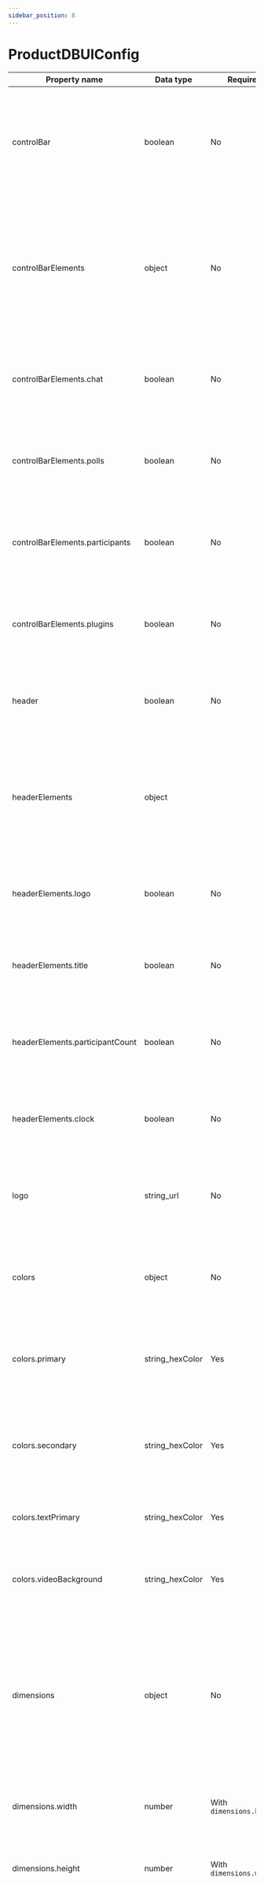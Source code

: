 ```yaml
---
sidebar_position: 8
---
```


# ProductDBUIConfig

| Property name                   | Data type       | Required                 | Use                                                                                                                                                   |
| ------------------------------- | --------------- | ------------------------ | ----------------------------------------------------------------------------------------------------------------------------------------------------- |
| controlBar                      | boolean         | No                       | Should the control bar (at the bottom of the meeting) be visible to the participant? Default: `true`.                                                 |
| controlBarElements              | object          | No                       | Object containing element list from control bar to be able to customize what all controls should be visible to the participant                        |
| controlBarElements.chat         | boolean         | No                       | Should the button to open in-meeting chat be visible? Default: `true`.                                                                                |
| controlBarElements.polls        | boolean         | No                       | Should the button to display in-meeting polls be visible? Default: `true`.                                                                            |
| controlBarElements.participants | boolean         | No                       | Should the button to display participant list be visible? Default: `true`.                                                                            |
| controlBarElements.plugins      | boolean         | No                       | Should the button to activate plugins in a meeting be visible? Default: `true`.                                                                       |
| header                          | boolean         | No                       | Should the header bar be visible to the participant? Default: `true`.                                                                                 |
| headerElements                  | object          |                          | Object containing element list from header to be able to customize what all should be visible to the participant                                      |
| headerElements.logo             | boolean         | No                       | Should a logo be visible in the meeting? Default: `true`.                                                                                             |
| headerElements.title            | boolean         | No                       | Should a title be visible in the meeting? Default: `true`.                                                                                            |
| headerElements.participantCount | boolean         | No                       | Should the participant count be visible in the meeting? Default: `true`.                                                                              |
| headerElements.clock            | boolean         | No                       | Should a timer be visible in the meeting? Default: `true`.                                                                                            |
| logo                            | string_url      | No                       | Publicly accessible link to the logo that needs to be shown in the meeting                                                                            |
| colors                          | object          | No                       | Object containing color values to be used as the theme for the meeting                                                                                |
| colors.primary                  | string_hexColor | Yes                      | Color of the primary elements like participant name box. Default: `'#2160FD'`.                                                                        |
| colors.secondary                | string_hexColor | Yes                      | Color of the secondary elements like control bar, control buttons, hover. Default: `'#262626'`.                                                       |
| colors.textPrimary              | string_hexColor | Yes                      | Color of the text elements. Default: `'#EEEEEE'`.                                                                                                     |
| colors.videoBackground          | string_hexColor | Yes                      | Color behind the video when the video is turned off. Default: `'#1A1A1A'`.                                                                            |
| dimensions                      | object          | No                       | Object containing info about meeting dimensions within the container. If omitted, the meeting takes up the complete area of the root display element. |
| dimensions.width                | number          | With `dimensions.height` | Desired width of the meeting element, in pixels                                                                                                       |
| dimensions.height               | number          | With `dimensions.width`  | Desired height of the meeting element, in pixels                                                                                                      |
| dimensions.mode                 | string          | No                       | Set the mode to one of the pre-defined values - `fillParent` takes up entire area available to the parent container, instead of root container        |
